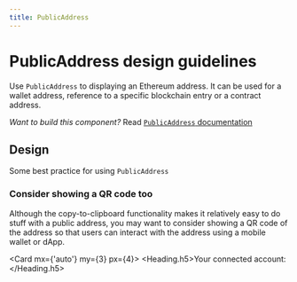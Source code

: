 ```yaml
---
title: PublicAddress
---
```



# PublicAddress design guidelines

Use `PublicAddress` to displaying an Ethereum address. It can be used for a wallet address, reference to a specific blockchain entry or a contract address.

*Want to build this component?* Read [`PublicAddress` documentation](/Develop/PublicAddress)

## Design

Some best practice for using `PublicAddress`

### Consider showing a QR code too

Although the copy-to-clipboard functionality makes it relatively easy to do stuff with a public address, you may want to consider showing a QR code of the address so that users can interact with the address using a mobile wallet or dApp.

<Card mx={'auto'} my={3} px={4}>
<Heading.h5>Your connected account:</Heading.h5>
<QR value="0xAc03BB73b6a9e108530AFf4Df5077c2B3D481e5A" />
<br />
<br />
<PublicAddress
required="false"
address="0xAc03BB73b6a9e108530AFf4Df5077c2B3D481e5A"
/>
</Card>
